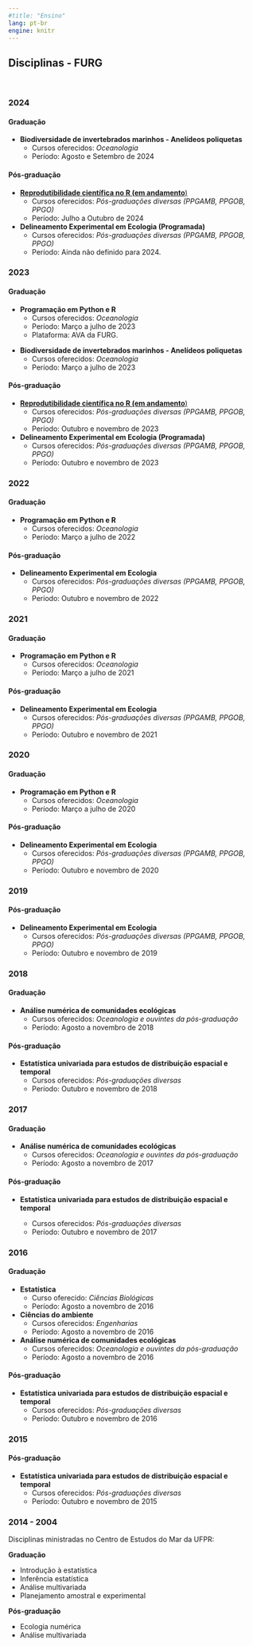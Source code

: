 ```yaml
---
#title: "Ensino"
lang: pt-br
engine: knitr
---
```


## Disciplinas - FURG

<br>

### **2024**

#### Graduação

- **Biodiversidade de invertebrados marinhos - Anelídeos poliquetas**
  - Cursos oferecidos: *Oceanologia*
  - Período: Agosto e Setembro de 2024

#### Pós-graduação

- [**Reprodutibilidade científica no R (em andamento**)](https://mauricio-camargo.github.io/reprodu2024/)
  - Cursos oferecidos: *Pós-graduações diversas (PPGAMB, PPGOB, PPGO)*
  - Período: Julho a Outubro de 2024


- **Delineamento Experimental em Ecologia (Programada)**
  - Cursos oferecidos: *Pós-graduações diversas (PPGAMB, PPGOB, PPGO)*
  - Período: Ainda não definido para 2024.


### **2023**

#### Graduação

- **Programação em Python e R**
  - Cursos oferecidos: *Oceanologia*
  - Período: Março a julho de 2023
  - Plataforma: AVA da FURG.

<!--
 - [**Biodiversidade de invertebrados marinhos - Anelídeos poliquetas**](https://mauricio-camargo.github.io/Biodiversidade2023/)
-->

- **Biodiversidade de invertebrados marinhos - Anelídeos poliquetas**
  - Cursos oferecidos: *Oceanologia*
  - Período: Março a julho de 2023

#### Pós-graduação

- [**Reprodutibilidade científica no R (em andamento**)](https://mauricio-camargo.github.io/reprodu2024/)
  - Cursos oferecidos: *Pós-graduações diversas (PPGAMB, PPGOB, PPGO)*
  - Período: Outubro e novembro de 2023

- **Delineamento Experimental em Ecologia (Programada)**
  - Cursos oferecidos: *Pós-graduações diversas (PPGAMB, PPGOB, PPGO)*
  - Período: Outubro e novembro de 2023

### **2022**

#### Graduação

- **Programação em Python e R**
  - Cursos oferecidos: *Oceanologia*
  - Período: Março a julho de 2022

#### Pós-graduação

- **Delineamento Experimental em Ecologia**
  - Cursos oferecidos: *Pós-graduações diversas (PPGAMB, PPGOB, PPGO)*
  - Período: Outubro e novembro de 2022

### **2021**

#### Graduação

- **Programação em Python e R**
  - Cursos oferecidos: *Oceanologia*
  - Período: Março a julho de 2021

#### Pós-graduação

- **Delineamento Experimental em Ecologia**
  - Cursos oferecidos: *Pós-graduações diversas (PPGAMB, PPGOB, PPGO)*
  - Período: Outubro e novembro de 2021

### **2020**

#### Graduação

- **Programação em Python e R**
  - Cursos oferecidos: *Oceanologia*
  - Período: Março a julho de 2020

#### Pós-graduação

- **Delineamento Experimental em Ecologia**
  - Cursos oferecidos: *Pós-graduações diversas (PPGAMB, PPGOB, PPGO)*
  - Período: Outubro e novembro de 2020

### **2019**

#### Pós-graduação

- **Delineamento Experimental em Ecologia**
  - Cursos oferecidos: *Pós-graduações diversas (PPGAMB, PPGOB, PPGO)*
  - Período: Outubro e novembro de 2019

### **2018**

#### Graduação

- **Análise numérica de comunidades  ecológicas**
  - Cursos oferecidos: *Oceanologia e ouvintes da pós-graduação*
  - Período: Agosto a novembro de 2018

  <!-- (curso_comunidades_2018.html) -->
 
#### Pós-graduação

- **Estatística univariada para estudos de distribuição espacial e temporal**
  - Cursos oferecidos: *Pós-graduações diversas*
  - Período: Outubro e novembro de 2018

<!-- curso_univariada_2018.html) --> 


### **2017**

#### Graduação

 - **Análise numérica de comunidades  ecológicas**   
    + Cursos oferecidos: *Oceanologia e ouvintes da pós-graduação*
    + Período: Agosto a novembro de 2017

#### Pós-graduação

- **Estatística univariada para estudos de distribuição espacial e temporal**  

    + Cursos oferecidos: *Pós-graduações diversas*
    + Período: Outubro e novembro de 2017

### **2016**

#### Graduação

- **Estatística**  
    + Curso oferecido: *Ciências Biológicas*  
    + Período: Agosto a novembro de 2016

- **Ciências do ambiente**
    + Cursos oferecidos: *Engenharias*  
    + Período: Agosto a novembro de 2016  

 - **Análise numérica de comunidades  ecológicas**   
    + Cursos oferecidos: *Oceanologia e ouvintes da pós-graduação*
    + Período: Agosto a novembro de 2016

#### Pós-graduação

- **Estatística univariada para estudos de distribuição espacial e temporal**
    + Cursos oferecidos: *Pós-graduações diversas*
    + Período: Outubro e novembro de 2016

### **2015**

#### Pós-graduação

- **Estatística univariada para estudos de distribuição espacial e temporal**
    + Cursos oferecidos: *Pós-graduações diversas*
    + Período: Outubro e novembro de 2015

### **2014 - 2004**

Disciplinas ministradas no Centro de Estudos do Mar da UFPR:  

**Graduação**

- Introdução à estatística
- Inferência estatística
- Análise multivariada
- Planejamento amostral e experimental

**Pós-graduação**

- Ecologia numérica
- Análise multivariada